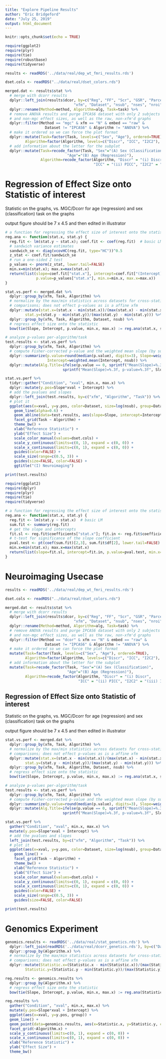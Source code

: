 ```yaml
---
title: "Explore Pipeline Results"
author: "Eric Bridgeford"
date: "July 25, 2019"
output: html_document
---
```


```r
knitr::opts_chunk$set(echo = TRUE)
```


```r
require(ggplot2)
require(plyr)
require(tie)
require(robustbase)
require(tidyverse)
```


```r
results <- readRDS('../data/real/dep_wt_fmri_results.rds')

dset.cols <- readRDS("../data/real/dset_colors.rds")

merged.dat <- results$stat %>%
  # merge with dcorr results
  dplyr::left_join(results$dcor, by=c("Reg", "FF", "Scr", "GSR", "Parcellation",
                               "xfm", "Dataset", "nsub", "nses", "nroi", "nscans")) %>%
  dplyr::rename(Method=method, Algorithm=alg, Task=task) %>%
  # remove ANOVA results and purge IPCAS6 dataset with only 2 subjects
  # and non-mgc effect sizes, as well as the raw, non-xfm'd graphs
  dplyr::filter(Method == "mgc" & xfm == "N" & embed == "raw" & 
                  Dataset != "IPCAS6" & Algorithm != "ANOVA") %>%
  # make it ordered so we can force the plot format
  dplyr::mutate(Task=factor(Task, levels=c("Sex", "Age"), ordered=TRUE),
         Algorithm=factor(Algorithm, levels=c("Discr", "ICC", "I2C2"), ordered=TRUE)) %>%
  # add information about the letter for the subplot
  dplyr::mutate(Task=recode_factor(Task, "Sex"="(A) Sex (Classification)",
                            "Age"="(B) Age (Regression)"),
                Algorithm=recode_factor(Algorithm, "Discr" = "(i) Discr", 
                                        "ICC" = "(ii) PICC", "I2C2" = "(iii) I2C2"))
```

# Regression of Effect Size onto Statistic of interest

Statistic on the graphs, vs. MGC/Dcorr for age (regression) and sex (classification) task on the graphs

output figure should be 7 x 4.5 and then edited in illustrator

```r
# a function for regressing the effect size of interest onto the statistic of interest
reg.ana <- function(stat.x, stat.y) {
  reg.fit <- lm(stat.y ~ stat.x); coef.fit <- coef(reg.fit)  # basic LM
  # sandwich variance estimates
  sandwich_se <- diag(vcovHC(reg.fit, type="HC"))^0.5
  z_stat <- coef.fit/sandwich_se
  # run a one-sided Z test
  p_values <- pnorm(z_stat, lower.tail=FALSE)
  min.x=min(stat.x); max.x=max(stat.x)
  return(list(slope=coef.fit["stat.x"], intercept=coef.fit["(Intercept)"],
              p.value=p_values["stat.x"], min.x=min.x, max.x=max.x))
}

stat.vs.perf <- merged.dat %>%
  dplyr::group_by(xfm, Task, Algorithm) %>%
  # normalize by the max/min statistics across datasets for cross-statistic
  # comparisons; does not effect p-values as is a affine xfm
  dplyr::mutate(stat.x=(stat.x - min(stat.x))/(max(stat.x) - min(stat.x)),
         stat.y=(stat.y - min(stat.y))/(max(stat.y) - min(stat.y))) %>%
  dplyr::group_by(xfm, Task, Algorithm, Dataset, nsub) %>%
  # regress effect size onto the statistic
  bow(tie(Slope, Intercept, p.value, min.x, max.x) := reg.ana(stat.x, stat.y))

# analyze p-values per-algorithm/task
test.results <- stat.vs.perf %>%
  dplyr::group_by(xfm, Task, Algorithm) %>%
  # compute Fisher-corrected p-value and the weighted mean slope (by subjects)
  dplyr::summarize(p.value=round(median(p.value), digits=3), Slope=weighted.mean(Slope, nsub),
                   Intercept=weighted.mean(Intercept, nsub)) %>%
  dplyr::mutate(Alg.Title=ifelse(p.value == 0, sprintf("Mean(Slope)=%.3f, p-value<%.3f", Slope, p.value + .001), 
                          sprintf("Mean(Slope)=%.3f, p-value=%.3f", Slope, p.value)))

stat.vs.perf %>%
  tidyr::gather("Condition", "xval", min.x, max.x) %>%
  dplyr::mutate(y.pos=Slope*xval + Intercept) %>%
  # add the pvalues and slopes
  dplyr::left_join(test.results, by=c("xfm", "Algorithm", "Task")) %>%
  # plot it
  ggplot(aes(x=xval, y=y.pos, color=Dataset, size=log(nsub), group=Dataset)) +
    geom_line(alpha=0.6) +
    geom_abline(data=test.results, aes(slope=Slope, intercept=Intercept), color="black", size=1.5) +
    facet_grid(Task ~ Algorithm) +
    theme_bw() +
    xlab("Reference Statistic") +
    ylab("Effect Size") +
    scale_color_manual(values=dset.cols) +
    scale_y_continuous(limits=c(0, 1), expand = c(0, 0)) +
    scale_x_continuous(limits=c(0, 1), expand = c(0, 0)) +
    guides(color=FALSE) +
    scale_size(range=c(0.5, 3)) +
    guides(size=FALSE, color=FALSE) +
    ggtitle("(I) Neuroimaging")

print(test.results)
```


```r
require(ggplot2)
require(dplyr)
require(plyr)
require(tie)
require(tidyverse)

# a function for regressing the effect size of interest onto the statistic of interest
reg.ana <- function(stat.x, stat.y) {
  reg.fit <- lm(stat.y ~ stat.x)  # basic LM
  sum.fit <- summary(reg.fit)
  # get the slope and intercepts
  fit.sl <- reg.fit$coefficients["stat.x"]; fit.in <- reg.fit$coefficients["(Intercept)"]
  # t-test for significance of the slope coefficient
  pval.test <- pt(coef(sum.fit)[2,3], sum.fit$df[2], lower.tail=FALSE)
  min.x=min(stat.x); max.x=max(stat.x)
  return(list(slope=fit.sl, intercept=fit.in, p.value=pval.test, min.x=min.x, max.x=max.x))
}
```

# Neuroimaging Usecase

```r
results <- readRDS('../data/real/dep_wt_fmri_results.rds')

dset.cols <- readRDS("../data/real/dset_colors.rds")

merged.dat <- results$stat %>%
  # merge with dcorr results
  dplyr::left_join(results$dcor, by=c("Reg", "FF", "Scr", "GSR", "Parcellation",
                               "xfm", "Dataset", "nsub", "nses", "nroi", "nscans")) %>%
  dplyr::rename(Method=method, Algorithm=alg, Task=task) %>%
  # remove ANOVA results and purge IPCAS6 dataset with only 2 subjects
  # and non-mgc effect sizes, as well as the raw, non-xfm'd graphs
  dplyr::filter(Method == "dcor" & xfm == "N" & embed == "raw" & 
                  Dataset != "IPCAS6" & Algorithm != "ANOVA") %>%
  # make it ordered so we can force the plot format
  mutate(Task=factor(Task, levels=c("Sex", "Age"), ordered=TRUE),
         Algorithm=factor(Algorithm, levels=c("Discr", "ICC", "I2C2"), ordered=TRUE)) %>%
  # add information about the letter for the subplot
  mutate(Task=recode_factor(Task, "Sex"="(A) Sex (Classification)",
                            "Age"="(B) Age (Regression)"),
         Algorithm=recode_factor(Algorithm, "Discr" = "(i) Discr", 
                                 "ICC" = "(ii) PICC", "I2C2" = "(iii) I2C2"))
```

## Regression of Effect Size onto Statistic of interest

Statistic on the graphs, vs. MGC/Dcorr for age (regression) and sex (classification) task on the graphs

output figure should be 7 x 4.5 and then edited in illustrator

```r
stat.vs.perf <- merged.dat %>%
  dplyr::group_by(xfm, Task, Algorithm) %>%
  # normalize by the max/min statistics across datasets for cross-statistic
  # comparisons; does not effect p-values as is a affine xfm
  dplyr::mutate(stat.x=(stat.x - min(stat.x))/(max(stat.x) - min(stat.x)),
         stat.y=(stat.y - min(stat.y))/(max(stat.y) - min(stat.y))) %>%
  dplyr::group_by(xfm, Task, Algorithm, Dataset, nsub) %>%
  # regress effect size onto the statistic
  bow(tie(Slope, Intercept, p.value, min.x, max.x) := reg.ana(stat.x, stat.y))

# analyze p-values per-algorithm/task
test.results <- stat.vs.perf %>%
  dplyr::group_by(xfm, Task, Algorithm) %>%
  # compute Fisher-corrected p-value and the weighted mean slope (by subjects)
  dplyr::summarize(p.value=round(median(p.value), digits=3), Slope=weighted.mean(Slope, nsub)) %>%
  dplyr::mutate(Alg.Title=ifelse(p.value == 0, sprintf("Mean(Slope)=%.3f, p-value<%.3f", Slope, p.value + .001), 
                          sprintf("Mean(Slope)=%.3f, p-value=%.3f", Slope, p.value)))

stat.vs.perf %>%
  gather("Condition", "xval", min.x, max.x) %>%
  mutate(y.pos=Slope*xval + Intercept) %>%
  # add the pvalues and slopes
  left_join(test.results, by=c("xfm", "Algorithm", "Task")) %>%
  # plot it
  ggplot(aes(x=xval, y=y.pos, color=Dataset, size=log(nsub), group=Dataset)) +
    geom_line() +
    facet_grid(Task ~ Algorithm) +
    theme_bw() +
    xlab("Reference Statistic") +
    ylab("Effect Size") +
    scale_color_manual(values=dset.cols) +
    scale_y_continuous(limits=c(0, 1), expand = c(0, 0)) +
    scale_x_continuous(limits=c(0, 1), expand = c(0, 0)) +
    guides(color=FALSE) +
    scale_size(range=c(0.5, 3)) +
    guides(size=FALSE, color=FALSE)

print(test.results)
```

# Genomics Experiment

```r
genomics.results <- readRDS('../data/real/stat_genetics.rds') %>%
  dplyr::left_join(readRDS('../data/real/dcorr_genetics.rds'), by=c("Data", "xfm")) %>%
  dplyr::group_by(Algorithm.x) %>%
  # normalize by the max/min statistics across datasets for cross-statistic
  # comparisons; does not effect p-values as is a affine xfm
  dplyr::mutate(Statistic.x=(Statistic.x - min(Statistic.x))/(max(Statistic.x) - min(Statistic.x)),
         Statistic.y=(Statistic.y - min(Statistic.y))/(max(Statistic.y) - min(Statistic.y)))

reg.results <- genomics.results %>%
  dplyr::group_by(Algorithm.x) %>%
  # regress effect size onto the statistic
  bow(tie(Slope, Intercept, p.value, min.x, max.x) := reg.ana(Statistic.x, Statistic.y))

reg.results %>%
  gather("Condition", "xval", min.x, max.x) %>%
  mutate(y.pos=Slope*xval + Intercept) %>%
  ggplot(aes(x=xval, y=y.pos, group)) +
  geom_line() +
  geom_point(data=genomics.results, aes(x=Statistic.x, y=Statistic.y, color=xfm, shape=Data)) +
  facet_grid(~Algorithm.x) +
  scale_y_continuous(limits=c(0, 1), expand = c(0, 0)) +
  scale_x_continuous(limits=c(0, 1), expand = c(0, 0)) +
  xlab("Reference Statistic") +
  ylab("Effect Size") +
  theme_bw()
```
